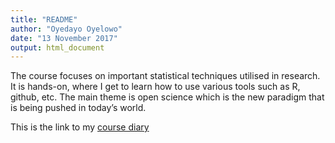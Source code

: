 ```yaml
---
title: "README"
author: "Oyedayo Oyelowo"
date: "13 November 2017"
output: html_document
---
```



The course focuses on important statistical techniques utilised in research. It is hands-on, where I get to learn how to use various tools such as R, github, etc. The main theme is open science which is the new paradigm that is being pushed in today's world.

This is the link to my [course diary](https://oyelowo.github.io/IODS-project/)
